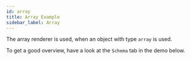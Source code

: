 ```yaml
---
id: array
title: Array Example
sidebar_label: Array
---
```



The array renderer is used, when an object with type `array` is used.

To get a good overview, have a look at the `Schema` tab in the demo below.

<Array />
